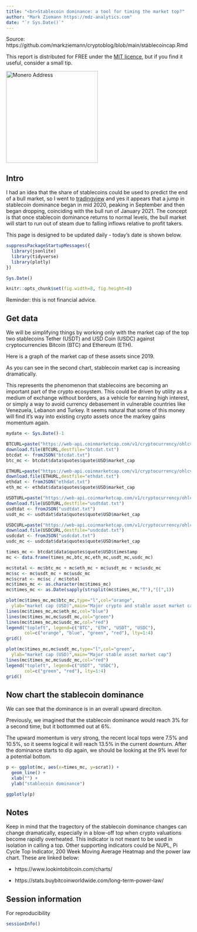 ```yaml
---
title: "<br>Stablecoin dominance: a tool for timing the market top?"
author: "Mark Ziemann https://mdz-analytics.com"
date: "`r Sys.Date()`"
---
```


Source: https://github.com/markziemann/cryptoblog/blob/main/stablecoincap.Rmd

This report is distributed for FREE under the [MIT licence](https://github.com/markziemann/cryptoblog/blob/main/LICENSE),
but if you find it useful, consider a small tip.

<img src="images/donations.png" alt="Monero Address" height="250" width="250" border="0" />

## Intro

I had an idea that the share of stablecoins could be used to predict the end of a bull market,
so I went to [tradingview](https://www.tradingview.com/symbols/CRYPTOCAP-USDT.D/)
and yes it appears that a jump in stablecoin dominance began in mid 2020, peaking in September and then
began dropping, coinciding with the bull run of January 2021.
The concept is that once stablecoin dominance returns to normal levels, the bull market will start to run out of steam due to falling inflows relative to profit takers.

This page is designed to be updated daily - today's date is shown below.

```r

suppressPackageStartupMessages({
  library(jsonlite)
  library(tidyverse)
  library(plotly)
})

Sys.Date()

knitr::opts_chunk$set(fig.width=8, fig.height=8)

```

Reminder: this is not financial advice.

## Get data

We will be simplifying things by working only with the market cap of the top two stablecoins Tether (USDT) and USD Coin (USDC) against cryptocurrencies Bitcoin (BTC) and Ethereum (ETH).

Here is a graph of the market cap of these assets since 2019.

As you can see in the second chart, stablecoin market cap is increasing dramatically.

This represents the phenomenon that stablecoins are becoming an important part of the crypto ecosystem.
This could be driven by utility as a medium of exchange without borders, as a vehicle for earning high interest, or simply a way to avoid currency debasement in vulnerable countries 
like Venezuela, Lebanon and Turkey.
It seems natural that some of this money will find it's way into existing crypto assets once the markey gains momentum again.

```r

mydate <- Sys.Date()-1

BTCURL=paste("https://web-api.coinmarketcap.com/v1/cryptocurrency/ohlcv/historical?symbol=BTC&convert=USD&interval=daily&time_start=2019-01-01&time_end=",mydate,sep="")
download.file(BTCURL,destfile="btcdat.txt")
btcdat <- fromJSON("btcdat.txt")
btc_mc <- btcdat$data$quotes$quote$USD$market_cap

ETHURL=paste("https://web-api.coinmarketcap.com/v1/cryptocurrency/ohlcv/historical?symbol=ETH&convert=USD&interval=daily&time_start=2019-01-01&time_end=",mydate,sep="")
download.file(ETHURL,destfile="ethdat.txt")
ethdat <- fromJSON("ethdat.txt")
eth_mc <- ethdat$data$quotes$quote$USD$market_cap

USDTURL=paste("https://web-api.coinmarketcap.com/v1/cryptocurrency/ohlcv/historical?symbol=USDT&convert=USD&interval=daily&time_start=2019-01-01&time_end=",mydate,sep="")
download.file(USDTURL,destfile="usdtdat.txt")
usdtdat <- fromJSON("usdtdat.txt")
usdt_mc <- usdtdat$data$quotes$quote$USD$market_cap

USDCURL=paste("https://web-api.coinmarketcap.com/v1/cryptocurrency/ohlcv/historical?symbol=USDC&convert=USD&interval=daily&time_start=2019-01-01&time_end=",mydate,sep="")
download.file(USDCURL,destfile="usdcdat.txt")
usdcdat <- fromJSON("usdcdat.txt")
usdc_mc <- usdcdat$data$quotes$quote$USD$market_cap

times_mc <- btcdat$data$quotes$quote$USD$timestamp
mc <- data.frame(times_mc,btc_mc,eth_mc,usdt_mc,usdc_mc)

mc$total <- mc$btc_mc + mc$eth_mc + mc$usdt_mc + mc$usdc_mc
mc$sc <- mc$usdt_mc + mc$usdc_mc
mc$scrat <- mc$sc / mc$total
mc$times_mc <- as.character(mc$times_mc)
mc$times_mc <- as.Date(sapply(strsplit(mc$times_mc,"T"),"[[",1))

plot(mc$times_mc,mc$btc_mc,type="l",col="orange",
  ylab="market cap (USD)",main="Major crypto and stable asset market cap")
lines(mc$times_mc,mc$eth_mc,col="blue")
lines(mc$times_mc,mc$usdt_mc,col="green")
lines(mc$times_mc,mc$usdc_mc,col="red")
legend("topleft", legend=c("BTC", "ETH", "USDT", "USDC"),
       col=c("orange", "blue", "green", "red"), lty=1:4)
grid()

plot(mc$times_mc,mc$usdt_mc,type="l",col="green",
  ylab="market cap (USD)",main="Major stable asset market cap")
lines(mc$times_mc,mc$usdc_mc,col="red")
legend("topleft", legend=c("USDT", "USDC"),
       col=c("green", "red"), lty=1:4)
grid()

```

## Now chart the stablecoin dominance

We can see that the dominance is in an overall upward direciton.

Previously, we imagined that the stablecoin dominance would reach 3% for a second time, but it bottommed out at 6%.

The upward momentum is very strong, the recent local tops were 7.5% and 10.5%, so it seems logical it will reach 13.5% in the current downturn.
After the dominance starts to dip again, we should be looking at the 9% level for a potential bottom.

```r

p <- ggplot(mc, aes(x=times_mc, y=scrat)) +
  geom_line() +
  xlab("") +
  ylab("stablecoin dominance")

ggplotly(p)

```

## Notes

Keep in mind that the tragectory of the stablecoin dominance changes can change dramatically, 
especially in a blow-off top when crypto valuations become rapidly overheated.
This indicator is not meant to be used in isolation in calling a top. 
Other supporting indicators could be NUPL, Pi Cycle Top Indicator, 200 Week Moving Average Heatmap and the power law chart. 
These are linked below:

* https://www.lookintobitcoin.com/charts/

* https://stats.buybitcoinworldwide.com/long-term-power-law/

## Session information

For reproducibility

```r

sessionInfo()

```
